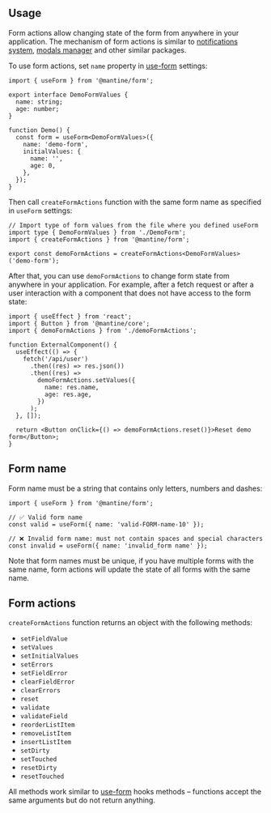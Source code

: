 

## Usage

Form actions allow changing state of the form from anywhere in your application.
The mechanism of form actions is similar to [notifications system](/others/notifications/),
[modals manager](/others/modals/) and other similar packages.

To use form actions, set `name` property in [use-form](/form/use-form/) settings:

```tsx
import { useForm } from '@mantine/form';

export interface DemoFormValues {
  name: string;
  age: number;
}

function Demo() {
  const form = useForm<DemoFormValues>({
    name: 'demo-form',
    initialValues: {
      name: '',
      age: 0,
    },
  });
}
```

Then call `createFormActions` function with the same form name as specified in `useForm` settings:

```tsx
// Import type of form values from the file where you defined useForm
import type { DemoFormValues } from './DemoForm';
import { createFormActions } from '@mantine/form';

export const demoFormActions = createFormActions<DemoFormValues>('demo-form');
```

After that, you can use `demoFormActions` to change form state from anywhere in your application.
For example, after a fetch request or after a user interaction with a component that does not have access
to the form state:

```tsx
import { useEffect } from 'react';
import { Button } from '@mantine/core';
import { demoFormActions } from './demoFormActions';

function ExternalComponent() {
  useEffect(() => {
    fetch('/api/user')
      .then((res) => res.json())
      .then((res) =>
        demoFormActions.setValues({
          name: res.name,
          age: res.age,
        })
      );
  }, []);

  return <Button onClick={() => demoFormActions.reset()}>Reset demo form</Button>;
}
```

## Form name

Form name must be a string that contains only letters, numbers and dashes:

```tsx
import { useForm } from '@mantine/form';

// ✅ Valid form name
const valid = useForm({ name: 'valid-FORM-name-10' });

// ❌ Invalid form name: must not contain spaces and special characters
const invalid = useForm({ name: 'invalid_form name' });
```

Note that form names must be unique, if you have multiple forms with the same name, form actions will
update the state of all forms with the same name.

## Form actions

`createFormActions` function returns an object with the following methods:

- `setFieldValue`
- `setValues`
- `setInitialValues`
- `setErrors`
- `setFieldError`
- `clearFieldError`
- `clearErrors`
- `reset`
- `validate`
- `validateField`
- `reorderListItem`
- `removeListItem`
- `insertListItem`
- `setDirty`
- `setTouched`
- `resetDirty`
- `resetTouched`

All methods work similar to [use-form](/form/use-form/) hooks methods –
functions accept the same arguments but do not return anything.
